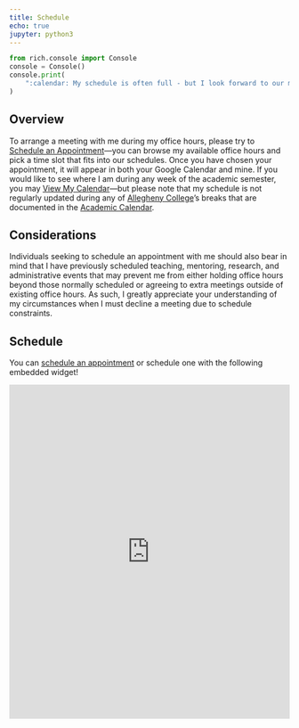 ```yaml
---
title: Schedule
echo: true
jupyter: python3
---
```


```python
from rich.console import Console
console = Console()
console.print(
    ":calendar: My schedule is often full - but I look forward to our meeting!"
)
```

## Overview

To arrange a meeting with me during my office hours, please try to <a
href="https://calendar.app.google/oNetMoRQcawCLEsy8">Schedule
an Appointment</a>&mdash;you can browse my available office hours and pick a
time slot that fits into our schedules. Once you have chosen your appointment,
it will appear in both your Google Calendar and mine. If you would like to see
where I am during any week of the academic semester, you may <a
href="http://www.google.com/calendar/embed?src=gkapfham%40allegheny.edu&ctz=America/New_York">View
My Calendar</a>&mdash;but please note that my schedule is not regularly updated
during any of <a href="http://www.allegheny.edu">Allegheny College</a>'s breaks
that are documented in the <a href =
"http://sites.allegheny.edu/dean/academic-calendar/">Academic Calendar</a>.

## Considerations

Individuals seeking to schedule an appointment with me should also bear in mind
that I have previously scheduled teaching, mentoring, research, and
administrative events that may prevent me from either holding office hours
beyond those normally scheduled or agreeing to extra meetings outside of
existing office hours. As such, I greatly appreciate your understanding of my
circumstances when I must decline a meeting due to schedule constraints.

## Schedule

You can [schedule an
appointment](https://calendar.app.google/oNetMoRQcawCLEsy8) or schedule one with the
following embedded widget!

<!-- Google Calendar Appointment Scheduling begin -->
<iframe src="https://calendar.google.com/calendar/appointments/schedules/AcZssZ1_eRi6JBQbgNBmihMrp9qr5_XL2nWQn9HnL3R0rsB9e4YyteKd6EgYdG0ZQ0svomGOMBvuhFbA?gv=true" style="border: 0" width="100%" height="600" frameborder="0"></iframe>
<!-- end Google Calendar Appointment Scheduling -->
